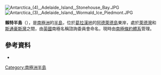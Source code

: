[[Image:Antarctica_(4),_Adelaide_Island,_Stonehouse_Bay.JPG|thumb]]
[[Image:Antarctica_(3),_Adelaide_Island,_Wormald_Ice_Piedmont.JPG|thumb]]

{{coord|67|28|S|68|10|W|display=title}}

'''賴特半島'''（{{lang-en|Wright Peninsula}}），是[[南極洲|南極洲]]的[[半島|半島]]，位於[[葛拉漢地|葛拉漢地]]的[[阿德萊德島|阿德萊德島]]東岸，處於[[萊德灣|萊德灣]]和[[斯通豪斯灣|斯通豪斯灣]]之間，由[[英國|英國]]南極名稱諮詢委員會命名，現時由[[南極條約體系|南極條約體系]]管理。

==參考資料==
*{{usgs-gazetteer}}

{{DEFAULTSORT:Wright Peninsula}}
[[Category:南極洲半島|Category:南極洲半島]]


{{AdelaideIsland-geo-stub}}